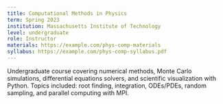 ```yaml
---
title: Computational Methods in Physics
term: Spring 2023
institution: Massachusetts Institute of Technology
level: undergraduate
role: Instructor
materials: https://example.com/phys-comp-materials
syllabus: https://example.com/phys-comp-syllabus.pdf
---
```


Undergraduate course covering numerical methods, Monte Carlo simulations, differential equations solvers, and scientific visualization with Python. Topics included: root finding, integration, ODEs/PDEs, random sampling, and parallel computing with MPI.
